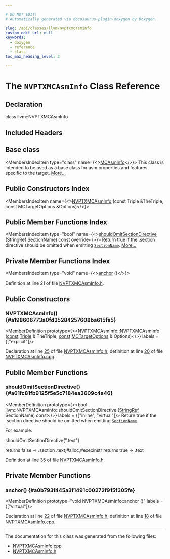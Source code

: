 ```yaml
---

# DO NOT EDIT!
# Automatically generated via docusaurus-plugin-doxygen by Doxygen.

slug: /api/classes/llvm/nvptxmcasminfo
custom_edit_url: null
keywords:
  - doxygen
  - reference
  - class
toc_max_heading_level: 3

---
```





# The `NVPTXMCAsmInfo` Class Reference

<DoxygenPage pluginConfig={pluginConfig}>



## Declaration

<CodeBlock>class llvm::NVPTXMCAsmInfo</CodeBlock>

## Included Headers

<IncludesList>
<IncludesListItem
  filePath="Target/NVPTX/MCTargetDesc/NVPTXMCAsmInfo.h"
  permalink="/docs/api/files/lib/lib/target/lib/target/nvptx/lib/target/nvptx/mctargetdesc/nvptxmcasminfo-h"
  isLocal="true" />
</IncludesList>

## Base class

<MembersIndex>

<MembersIndexItem
  type="class"
  name={<><a href="/docs/api/classes/llvm/mcasminfo">MCAsmInfo</a></>}>
This class is intended to be used as a base class for asm properties and features specific to the target. <a href="/docs/api/classes/llvm/mcasminfo/#details">More...</a>
</MembersIndexItem>

</MembersIndex>

## Public Constructors Index

<MembersIndex>

<MembersIndexItem
  name={<><a href="#a198606773a0fd35284257608ba615fa5">NVPTXMCAsmInfo</a> (const Triple &amp;TheTriple, const MCTargetOptions &amp;Options)</>}>
</MembersIndexItem>

</MembersIndex>

## Public Member Functions Index

<MembersIndex>

<MembersIndexItem
  type="bool"
  name={<><a href="#a61fc81fb9125f5e5c7184ea3609c4a46">shouldOmitSectionDirective</a> (StringRef SectionName) const override</>}>
Return true if the .section directive should be omitted when emitting <code><a href="/docs/api/structs/llvm/sectionname">SectionName</a></code>. <a href="#a61fc81fb9125f5e5c7184ea3609c4a46">More...</a>
</MembersIndexItem>

</MembersIndex>

## Private Member Functions Index

<MembersIndex>

<MembersIndexItem
  type="void"
  name={<><a href="#a0b793f445a3f1491c00272f915f305fe">anchor</a> ()</>}>
</MembersIndexItem>

</MembersIndex>


Definition at line 21 of file <a href="/docs/api/files/lib/lib/target/lib/target/nvptx/lib/target/nvptx/mctargetdesc/nvptxmcasminfo-h">NVPTXMCAsmInfo.h</a>.

<SectionDefinition>

## Public Constructors

### NVPTXMCAsmInfo() {#a198606773a0fd35284257608ba615fa5}

<MemberDefinition
  prototype={<>NVPTXMCAsmInfo::NVPTXMCAsmInfo (<a href="/docs/api/files/lib/lib/target/lib/target/aarch64/aarch64promoteconstant-cpp/#a90f8350fecae261c25be85d38b451bff">const</a> <a href="/docs/api/classes/llvm/triple">Triple</a> &amp; TheTriple, <a href="/docs/api/files/lib/lib/target/lib/target/aarch64/aarch64promoteconstant-cpp/#a90f8350fecae261c25be85d38b451bff">const</a> <a href="/docs/api/classes/llvm/mctargetoptions">MCTargetOptions</a> &amp; Options)</>}
  labels = {["explicit"]}>

Declaration at line <a href="/docs/api/files/lib/lib/target/lib/target/nvptx/lib/target/nvptx/mctargetdesc/nvptxmcasminfo-h/#l00025">25</a> of file <a href="/docs/api/files/lib/lib/target/lib/target/nvptx/lib/target/nvptx/mctargetdesc/nvptxmcasminfo-h">NVPTXMCAsmInfo.h</a>, definition at line <a href="/docs/api/files/lib/lib/target/lib/target/nvptx/lib/target/nvptx/mctargetdesc/nvptxmcasminfo-cpp/#l00020">20</a> of file <a href="/docs/api/files/lib/lib/target/lib/target/nvptx/lib/target/nvptx/mctargetdesc/nvptxmcasminfo-cpp">NVPTXMCAsmInfo.cpp</a>.
</MemberDefinition>

</SectionDefinition>

<SectionDefinition>

## Public Member Functions

### shouldOmitSectionDirective() {#a61fc81fb9125f5e5c7184ea3609c4a46}

<MemberDefinition
  prototype={<>bool llvm::NVPTXMCAsmInfo::shouldOmitSectionDirective (<a href="/docs/api/classes/llvm/stringref">StringRef</a> SectionName) const</>}
  labels = {["inline", "virtual"]}>
Return true if the .section directive should be omitted when emitting <code><a href="/docs/api/structs/llvm/sectionname">SectionName</a></code>.

For example:

shouldOmitSectionDirective(&quot;.text&quot;)

returns false =&gt; .section .text,#alloc,#execinstr returns true =&gt; .text

Definition at line <a href="/docs/api/files/lib/lib/target/lib/target/nvptx/lib/target/nvptx/mctargetdesc/nvptxmcasminfo-h/#l00035">35</a> of file <a href="/docs/api/files/lib/lib/target/lib/target/nvptx/lib/target/nvptx/mctargetdesc/nvptxmcasminfo-h">NVPTXMCAsmInfo.h</a>.
</MemberDefinition>

</SectionDefinition>

<SectionDefinition>

## Private Member Functions

### anchor() {#a0b793f445a3f1491c00272f915f305fe}

<MemberDefinition
  prototype="void NVPTXMCAsmInfo::anchor ()"
  labels = {["virtual"]}>

Declaration at line <a href="/docs/api/files/lib/lib/target/lib/target/nvptx/lib/target/nvptx/mctargetdesc/nvptxmcasminfo-h/#l00022">22</a> of file <a href="/docs/api/files/lib/lib/target/lib/target/nvptx/lib/target/nvptx/mctargetdesc/nvptxmcasminfo-h">NVPTXMCAsmInfo.h</a>, definition at line <a href="/docs/api/files/lib/lib/target/lib/target/nvptx/lib/target/nvptx/mctargetdesc/nvptxmcasminfo-cpp/#l00018">18</a> of file <a href="/docs/api/files/lib/lib/target/lib/target/nvptx/lib/target/nvptx/mctargetdesc/nvptxmcasminfo-cpp">NVPTXMCAsmInfo.cpp</a>.
</MemberDefinition>

</SectionDefinition>

<hr/>

The documentation for this class was generated from the following files:

<ul>
<li><a href="/docs/api/files/lib/lib/target/lib/target/nvptx/lib/target/nvptx/mctargetdesc/nvptxmcasminfo-cpp">NVPTXMCAsmInfo.cpp</a></li>
<li><a href="/docs/api/files/lib/lib/target/lib/target/nvptx/lib/target/nvptx/mctargetdesc/nvptxmcasminfo-h">NVPTXMCAsmInfo.h</a></li>
</ul>

</DoxygenPage>
